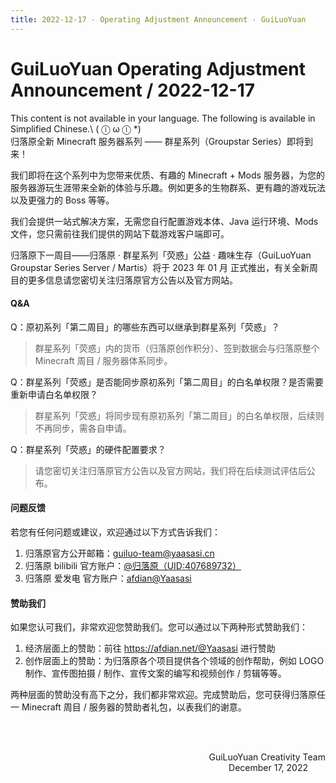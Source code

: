 ```yaml
---
title: 2022-12-17 · Operating Adjustment Announcement · GuiLuoYuan
---
```




# GuiLuoYuan Operating Adjustment Announcement / 2022-12-17

<Callout type="error" emoji="️🚫">
  This content is not available in your language. The following is available in Simplified Chinese.\
   ( ⓛ ω ⓛ &#42;)
</Callout>

<br />
归落原全新 Minecraft 服务器系列 —— 群星系列（Groupstar Series）即将到来！

我们即将在这个系列中为您带来优质、有趣的 Minecraft + Mods 服务器，为您的服务器游玩生涯带来全新的体验与乐趣。例如更多的生物群系、更有趣的游戏玩法以及更强力的 Boss 等等。

我们会提供一站式解决方案，无需您自行配置游戏本体、Java 运行环境、Mods 文件，您只需前往我们提供的网站下载游戏客户端即可。

归落原下一周目——归落原 · 群星系列「荧惑」公益 · 趣味生存（GuiLuoYuan Groupstar Series Server / Martis）将于 2023 年 01 月 正式推出，有关全新周目的更多信息请您密切关注归落原官方公告以及官方网站。


#### Q&A

Q：原初系列「第二周目」的哪些东西可以继承到群星系列「荧惑」？
> 群星系列「荧惑」内的货币（归落原创作积分）、签到数据会与归落原整个 Minecraft 周目 / 服务器体系同步。

Q：群星系列「荧惑」是否能同步原初系列「第二周目」的白名单权限？是否需要重新申请白名单权限？
> 群星系列「荧惑」将同步现有原初系列「第二周目」的白名单权限，后续则不再同步，需各自申请。

Q：群星系列「荧惑」的硬件配置要求？
> 请您密切关注归落原官方公告以及官方网站，我们将在后续测试评估后公布。


#### 问题反馈

若您有任何问题或建议，欢迎通过以下方式告诉我们：

1. 归落原官方公开邮箱：guiluo-team@yaasasi.cn
2. 归落原 bilibili 官方账户：[@归落原（UID:407689732）](https://space.bilibili.com/407689732)
3. 归落原 爱发电 官方账户：[afdian@Yaasasi](https://afdian.net/@Yaasasi)


#### 赞助我们

如果您认可我们，非常欢迎您赞助我们。您可以通过以下两种形式赞助我们：

1. 经济层面上的赞助：前往 https://afdian.net/@Yaasasi 进行赞助
2. 创作层面上的赞助：为归落原各个项目提供各个领域的创作帮助，例如 LOGO 制作、宣传图拍摄 / 制作、宣传文案的编写和视频创作 / 剪辑等等。

两种层面的赞助没有高下之分，我们都非常欢迎。完成赞助后，您可获得归落原任一 Minecraft 周目 / 服务器的赞助者礼包，以表我们的谢意。


<br /><br /><p align="right">GuiLuoYuan Creativity Team<br />December 17, 2022&emsp;&emsp;</p>